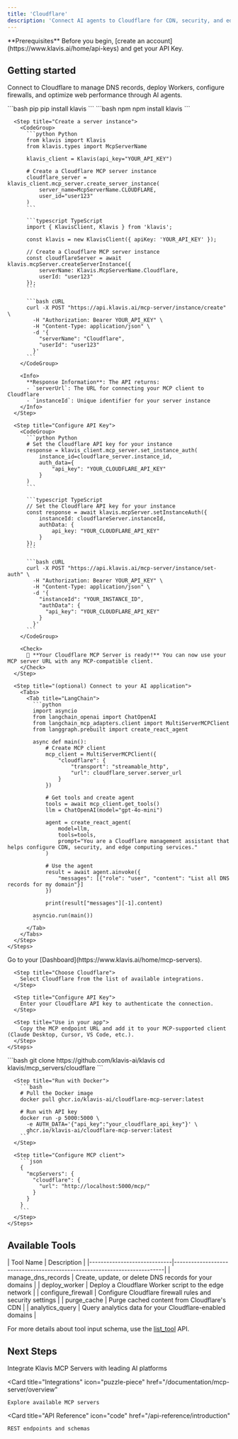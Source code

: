 ```yaml
---
title: 'Cloudflare'
description: 'Connect AI agents to Cloudflare for CDN, security, and edge computing management'
---
```


<Info>
  **Prerequisites**
  Before you begin, [create an account](https://www.klavis.ai/home/api-keys) and get your API Key.
</Info>

## Getting started

Connect to Cloudflare to manage DNS records, deploy Workers, configure firewalls, and optimize web performance through AI agents.

<Tabs>
  <Tab title="API">
    <Steps>
      <Step title="Install the SDKs (optional)">
        <CodeGroup>
          ```bash pip
          pip install klavis
          ```
          ```bash npm
          npm install klavis
          ```
        </CodeGroup>
      </Step>
      
      <Step title="Create a server instance">
        <CodeGroup>
          ```python Python
          from klavis import Klavis
          from klavis.types import McpServerName
          
          klavis_client = Klavis(api_key="YOUR_API_KEY")
          
          # Create a Cloudflare MCP server instance
          cloudflare_server = klavis_client.mcp_server.create_server_instance(
              server_name=McpServerName.CLOUDFLARE,
              user_id="user123"
          )
          ```
          
          ```typescript TypeScript
          import { KlavisClient, Klavis } from 'klavis';
          
          const klavis = new KlavisClient({ apiKey: 'YOUR_API_KEY' });
          
          // Create a Cloudflare MCP server instance
          const cloudflareServer = await klavis.mcpServer.createServerInstance({
              serverName: Klavis.McpServerName.Cloudflare,
              userId: "user123"
          });
          ```
          
          ```bash cURL
          curl -X POST "https://api.klavis.ai/mcp-server/instance/create" \
            -H "Authorization: Bearer YOUR_API_KEY" \
            -H "Content-Type: application/json" \
            -d '{
              "serverName": "Cloudflare",
              "userId": "user123"
            }'
          ```
        </CodeGroup>
        
        <Info>
          **Response Information**: The API returns:
          - `serverUrl`: The URL for connecting your MCP client to Cloudflare
          - `instanceId`: Unique identifier for your server instance
        </Info>
      </Step>
      
      <Step title="Configure API Key">
        <CodeGroup>
          ```python Python
          # Set the Cloudflare API key for your instance
          response = klavis_client.mcp_server.set_instance_auth(
              instance_id=cloudflare_server.instance_id,
              auth_data={
                  "api_key": "YOUR_CLOUDFLARE_API_KEY"
              }
          )
          ```
          
          ```typescript TypeScript
          // Set the Cloudflare API key for your instance
          const response = await klavis.mcpServer.setInstanceAuth({
              instanceId: cloudflareServer.instanceId,
              authData: {
                  api_key: "YOUR_CLOUDFLARE_API_KEY"
              }
          });
          ```
          
          ```bash cURL
          curl -X POST "https://api.klavis.ai/mcp-server/instance/set-auth" \
            -H "Authorization: Bearer YOUR_API_KEY" \
            -H "Content-Type: application/json" \
            -d '{
              "instanceId": "YOUR_INSTANCE_ID",
              "authData": {
                "api_key": "YOUR_CLOUDFLARE_API_KEY"
              }
            }'
          ```
        </CodeGroup>
        
        <Check>
          🎉 **Your Cloudflare MCP Server is ready!** You can now use your MCP server URL with any MCP-compatible client.
        </Check>
      </Step>
      
      <Step title="(optional) Connect to your AI application">
        <Tabs>
          <Tab title="LangChain">
            ```python
            import asyncio
            from langchain_openai import ChatOpenAI
            from langchain_mcp_adapters.client import MultiServerMCPClient
            from langgraph.prebuilt import create_react_agent
            
            async def main():
                # Create MCP client
                mcp_client = MultiServerMCPClient({
                    "cloudflare": {
                        "transport": "streamable_http",
                        "url": cloudflare_server.server_url
                    }
                })
                
                # Get tools and create agent
                tools = await mcp_client.get_tools()
                llm = ChatOpenAI(model="gpt-4o-mini")
                
                agent = create_react_agent(
                    model=llm,
                    tools=tools,
                    prompt="You are a Cloudflare management assistant that helps configure CDN, security, and edge computing services."
                )
                
                # Use the agent
                result = await agent.ainvoke({
                    "messages": [{"role": "user", "content": "List all DNS records for my domain"}]
                })
                
                print(result["messages"][-1].content)
            
            asyncio.run(main())
            ```
          </Tab>
        </Tabs>
      </Step>
    </Steps>
  </Tab>
  
  <Tab title="UI">
    <Steps>
      <Step title="Open Dashboard">
        Go to your [Dashboard](https://www.klavis.ai/home/mcp-servers).
      </Step>
      
      <Step title="Choose Cloudflare">
        Select Cloudflare from the list of available integrations.
      </Step>
      
      <Step title="Configure API Key">
        Enter your Cloudflare API key to authenticate the connection.
      </Step>
      
      <Step title="Use in your app">
        Copy the MCP endpoint URL and add it to your MCP-supported client (Claude Desktop, Cursor, VS Code, etc.).
      </Step>
    </Steps>
  </Tab>
  
  <Tab title="Open Source">
    <Steps>
      <Step title="Clone repository (for developers to build from source)">
        ```bash
        git clone https://github.com/klavis-ai/klavis
        cd klavis/mcp_servers/cloudflare
        ```
      </Step>
      
      <Step title="Run with Docker">
        ```bash
        # Pull the Docker image
        docker pull ghcr.io/klavis-ai/cloudflare-mcp-server:latest
        
        # Run with API key
        docker run -p 5000:5000 \
          -e AUTH_DATA='{"api_key":"your_cloudflare_api_key"}' \
          ghcr.io/klavis-ai/cloudflare-mcp-server:latest
        ```
      </Step>
      
      <Step title="Configure MCP client">
        ```json
        {
          "mcpServers": {
            "cloudflare": {
              "url": "http://localhost:5000/mcp/"
            }
          }
        }
        ```
      </Step>
    </Steps>
  </Tab>
</Tabs>

## Available Tools

<Accordion title="Tools Information">
| Tool Name                   | Description                                                              |
|-----------------------------|--------------------------------------------------------------------------|
| manage_dns_records          | Create, update, or delete DNS records for your domains                   |
| deploy_worker               | Deploy a Cloudflare Worker script to the edge network                    |
| configure_firewall          | Configure Cloudflare firewall rules and security settings                |
| purge_cache                 | Purge cached content from Cloudflare's CDN                               |
| analytics_query             | Query analytics data for your Cloudflare-enabled domains                 |
</Accordion>

<Note>For more details about tool input schema, use the [list_tool](https://docs.klavis.ai/api-reference/mcp-server/list-tools) API.</Note>

## Next Steps

<CardGroup>
  <Card
    title="AI Platform Integrations"
    icon="robot"
    href="/documentation/ai-platform-integration/overview"
  >
    Integrate Klavis MCP Servers with leading AI platforms
  </Card>
  
  <Card
    title="Integrations"
    icon="puzzle-piece"
    href="/documentation/mcp-server/overview"
  >
    Explore available MCP servers
  </Card>
  
  <Card
    title="API Reference"
    icon="code"
    href="/api-reference/introduction"
  >
    REST endpoints and schemas
  </Card>
</CardGroup>